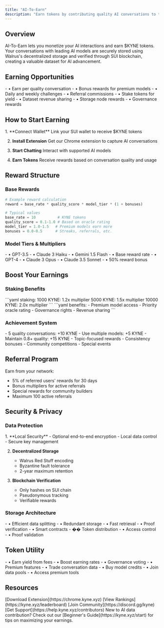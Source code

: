 ```yaml
---
title: "AI-To-Earn"
description: "Earn tokens by contributing quality AI conversations to the Kyne marketplace"
---
```


## Overview

AI-To-Earn lets you monetize your AI interactions and earn $KYNE tokens. Your conversations with leading AI models are securely stored using Walrus's decentralized storage and verified through SUI blockchain, creating a valuable dataset for AI advancement.

## Earning Opportunities

<CardGroup cols={2}>
  <Card title="Active Earnings" icon="coins">
    - • Earn per quality conversation
    - • Bonus rewards for premium models
    - • Daily and weekly challenges
    - • Referral commissions
  </Card>
  <Card title="Passive Income" icon="chart-line">
    - • Stake tokens for yield
    - • Dataset revenue sharing
    - • Storage node rewards
    - • Governance rewards
  </Card>
</CardGroup>

## How to Start Earning

<Steps>
  1. **Connect Wallet**
     Link your SUI wallet to receive $KYNE tokens
  
  2. **Install Extension**
     Get our Chrome extension to capture AI conversations
  
  3. **Start Chatting**
     Interact with supported AI models
  
  4. **Earn Tokens**
     Receive rewards based on conversation quality and usage
</Steps>

## Reward Structure

### Base Rewards
```python
# Example reward calculation
reward = base_rate * quality_score * model_tier * (1 + bonuses)

# Typical values
base_rate = 10          # KYNE tokens
quality_score = 0.1-1.0 # Based on oracle rating
model_tier = 1.0-1.5   # Premium models earn more
bonuses = 0.0-0.5      # Streaks, referrals, etc.
```

### Model Tiers & Multipliers

<CardGroup cols={2}>
  <Card title="Standard Models (1.0x)" icon="robot">
    - • GPT-3.5
    - • Claude 3 Haiku
    - • Gemini 1.5 Flash
    - • Base reward rate
  </Card>
  <Card title="Premium Models (1.5x)" icon="star">
    - • GPT-4
    - • Claude 3 Opus
    - • Claude 3.5 Sonnet
    - • 50% reward bonus
  </Card>
</CardGroup>

## Boost Your Earnings

### Staking Benefits

<CardGroup cols={2}>
  <Card title="Reward Multipliers" icon="arrow-trend-up">
    ```yaml
    staking:
      1000 KYNE: 1.2x multiplier
      5000 KYNE: 1.5x multiplier
      10000 KYNE: 2.0x multiplier
    ```
  </Card>
  <Card title="Extra Perks" icon="gift">
    ```yaml
    benefits:
      - Premium model access
      - Priority oracle rating
      - Governance rights
      - Revenue sharing
    ```
  </Card>
</CardGroup>

### Achievement System

<AccordionGroup>
  <Accordion title="Daily Rewards">
    - 5 quality conversations: +10 KYNE
    - Use multiple models: +5 KYNE
    - Maintain 0.8+ quality: +15 KYNE
  </Accordion>
  
  <Accordion title="Weekly Challenges">
    - Topic-focused rewards
    - Consistency bonuses
    - Community competitions
    - Special events
  </Accordion>
</AccordionGroup>

## Referral Program

Earn from your network:
- 5% of referred users' rewards for 30 days
- Bonus multipliers for active referrals
- Special rewards for community builders
- Maximum 100 active referrals

## Security & Privacy

### Data Protection

<Steps>
  1. **Local Security**
     - Optional end-to-end encryption
     - Local data control
     - Secure key management
  
  2. **Decentralized Storage**
     - Walrus Red Stuff encoding
     - Byzantine fault tolerance
     - 2-year maximum retention
  
  3. **Blockchain Verification**
     - Only hashes on SUI chain
     - Pseudonymous tracking
     - Verifiable rewards
</Steps>

### Storage Architecture

<CardGroup cols={2}>
  <Card title="Walrus Storage" icon="database">
    - • Efficient data splitting
    - • Redundant storage
    - • Fast retrieval
    - • Proof verification
  </Card>
  <Card title="SUI Integration" icon="link">
    - • Smart contracts
    - �� Token distribution
    - • Access control
    - • Proof validation
  </Card>
</CardGroup>

## Token Utility

<CardGroup cols={2}>
  <Card title="Staking" icon="lock">
    - • Earn yield from fees
    - • Boost earning rates
    - • Governance voting
    - • Premium features
  </Card>
  <Card title="Marketplace" icon="store">
    - • Trade conversation data
    - • Buy model credits
    - • Join data pools
    - • Access premium tools
  </Card>
</CardGroup>

## Resources

<CardGroup cols={2}>
  <Card title="Start Contributing" icon="rocket">
    [Download Extension](https://chrome.kyne.xyz)
  </Card>
  <Card title="Leaderboard" icon="trophy">
    [View Rankings](https://kyne.xyz/leaderboard)
  </Card>
  <Card title="Contributor Hub" icon="users">
    [Join Community](https://discord.gg/kyne)
  </Card>
  <Card title="Help Center" icon="circle-question">
    [Get Support](https://help.kyne.xyz/contributors)
  </Card>
</CardGroup>

<Note>
New to AI data contribution? Check out our [Beginner's Guide](https://kyne.xyz/start) for tips on maximizing your earnings.
</Note>